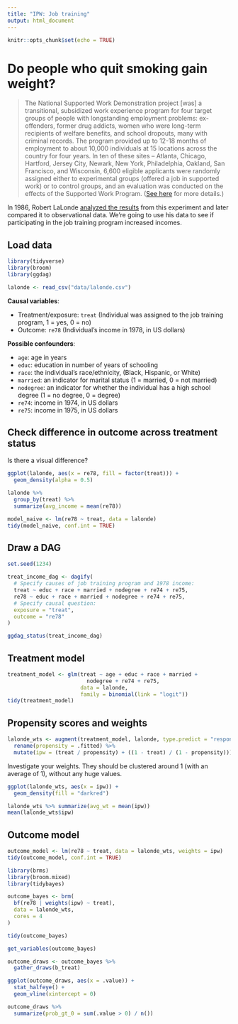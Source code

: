 ```yaml
---
title: "IPW: Job training"
output: html_document
---
```


```r
knitr::opts_chunk$set(echo = TRUE)
```

# Do people who quit smoking gain weight?

> The National Supported Work Demonstration project [was] a transitional, subsidized work experience program for four target groups of people with longstanding employment problems: ex-offenders, former drug addicts, women who were long-term recipients of welfare benefits, and school dropouts, many with criminal records. The program provided up to 12-18 months of employment to about 10,000 individuals at 15 locations across the country for four years. In ten of these sites -- Atlanta, Chicago, Hartford, Jersey City, Newark, New York, Philadelphia, Oakland, San Francisco, and Wisconsin, 6,600 eligible applicants were randomly assigned either to experimental groups (offered a job in supported work) or to control groups, and an evaluation was conducted on the effects of the Supported Work Program. ([See here](https://www.icpsr.umich.edu/web/ICPSR/studies/7865) for more details.)

In 1986, Robert LaLonde [analyzed the results](https://www.jstor.org/stable/1806062) from this experiment and later compared it to observational data. We're going to use his data to see if participating in the job training program increased incomes.


## Load data

```r
library(tidyverse)
library(broom)
library(ggdag)

lalonde <- read_csv("data/lalonde.csv")
```

**Causal variables**:

- Treatment/exposure: `treat` (Individual was assigned to the job training program, 1 = yes, 0 = no)
- Outcome: `re78` (Individual's income in 1978, in US dollars)

**Possible confounders**:

- `age`: age in years
- `educ`: education in number of years of schooling
- `race`: the individual's race/ethnicity, (Black, Hispanic, or White)
- `married`: an indicator for marital status (1 = married, 0 = not married)
- `nodegree`: an indicator for whether the individual has a high school degree (1 = no degree, 0 = degree)
- `re74`: income in 1974, in US dollars
- `re75`: income in 1975, in US dollars


## Check difference in outcome across treatment status

Is there a visual difference?

```r
ggplot(lalonde, aes(x = re78, fill = factor(treat))) +
  geom_density(alpha = 0.5)
```

```r
lalonde %>% 
  group_by(treat) %>% 
  summarize(avg_income = mean(re78))
```

```r
model_naive <- lm(re78 ~ treat, data = lalonde)
tidy(model_naive, conf.int = TRUE)
```


## Draw a DAG

```r
set.seed(1234)

treat_income_dag <- dagify(
  # Specify causes of job training program and 1978 income:
  treat ~ educ + race + married + nodegree + re74 + re75,
  re78 ~ educ + race + married + nodegree + re74 + re75,
  # Specify causal question:
  exposure = "treat", 
  outcome = "re78"
)

ggdag_status(treat_income_dag)
```

## Treatment model

```r
treatment_model <- glm(treat ~ age + educ + race + married +
                         nodegree + re74 + re75,
                       data = lalonde,
                       family = binomial(link = "logit"))
tidy(treatment_model)
```


## Propensity scores and weights

```r
lalonde_wts <- augment(treatment_model, lalonde, type.predict = "response") %>% 
  rename(propensity = .fitted) %>% 
  mutate(ipw = (treat / propensity) + ((1 - treat) / (1 - propensity)))
```

Investigate your weights. They should be clustered around 1 (with an average of 1), without any huge values.

```r
ggplot(lalonde_wts, aes(x = ipw)) +
  geom_density(fill = "darkred")
```

```r
lalonde_wts %>% summarize(avg_wt = mean(ipw))
mean(lalonde_wts$ipw)
```


## Outcome model

```r
outcome_model <- lm(re78 ~ treat, data = lalonde_wts, weights = ipw)
tidy(outcome_model, conf.int = TRUE)
```

```r
library(brms)
library(broom.mixed)
library(tidybayes)

outcome_bayes <- brm(
  bf(re78 | weights(ipw) ~ treat),
  data = lalonde_wts,
  cores = 4
)
```

```r
tidy(outcome_bayes)
```

```r
get_variables(outcome_bayes)

outcome_draws <- outcome_bayes %>% 
  gather_draws(b_treat)

ggplot(outcome_draws, aes(x = .value)) +
  stat_halfeye() +
  geom_vline(xintercept = 0)

outcome_draws %>% 
  summarize(prob_gt_0 = sum(.value > 0) / n())
```
